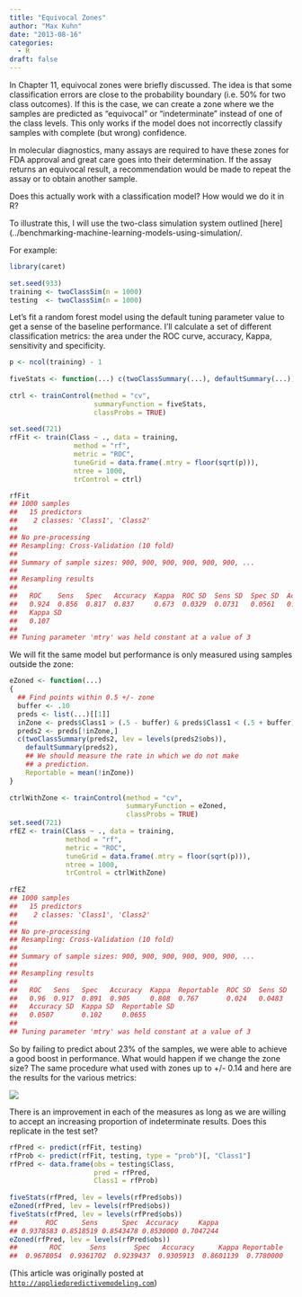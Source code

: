 ```yaml
---
title: "Equivocal Zones"
author: "Max Kuhn"
date: "2013-08-16"
categories:
  - R
draft: false
---
```


In Chapter 11, equivocal zones were briefly discussed. The idea is that some classification errors are close to the probability boundary (i.e. 50% for two class outcomes). If this is the case, we can create a zone where we the samples are predicted as "equivocal" or "indeterminate" instead of one of the class levels. This only works if the model does not incorrectly classify samples with complete (but wrong) confidence.

In molecular diagnostics, many assays are required to have these zones for FDA approval and great care goes into their determination. If the assay returns an equivocal result, a recommendation would be made to repeat the assay or to obtain another sample.

Does this actually work with a classification model? How would we do it in R?

To illustrate this, I will use the two-class simulation system outlined [here](../benchmarking-machine-learning-models-using-simulation/.

For example:

```r
library(caret)
 
set.seed(933)
training <- twoClassSim(n = 1000)
testing  <- twoClassSim(n = 1000)
```

Let's fit a random forest model using the default tuning parameter value to get a sense of the baseline performance. I'll calculate a set of different classification metrics: the area under the ROC curve, accuracy, Kappa, sensitivity and specificity.

```r
p <- ncol(training) - 1
 
fiveStats <- function(...) c(twoClassSummary(...), defaultSummary(...))
 
ctrl <- trainControl(method = "cv",
                     summaryFunction = fiveStats,
                     classProbs = TRUE)
 
set.seed(721)
rfFit <- train(Class ~ ., data = training,
                method = "rf",
                metric = "ROC",
                tuneGrid = data.frame(.mtry = floor(sqrt(p))),
                ntree = 1000,
                trControl = ctrl)

rfFit
## 1000 samples
##   15 predictors
##    2 classes: 'Class1', 'Class2' 
## 
## No pre-processing
## Resampling: Cross-Validation (10 fold) 
## 
## Summary of sample sizes: 900, 900, 900, 900, 900, 900, ... 
## 
## Resampling results
## 
##   ROC    Sens   Spec   Accuracy  Kappa  ROC SD  Sens SD  Spec SD  Accuracy SD
##   0.924  0.856  0.817  0.837     0.673  0.0329  0.0731   0.0561   0.0536     
##   Kappa SD
##   0.107   
## 
## Tuning parameter 'mtry' was held constant at a value of 3                
```

We will fit the same model but performance is only measured using samples outside the zone: 

```r
eZoned <- function(...)
{
  ## Find points within 0.5 +/- zone
  buffer <- .10
  preds <- list(...)[[1]]
  inZone <- preds$Class1 > (.5 - buffer) & preds$Class1 < (.5 + buffer)
  preds2 <- preds[!inZone,]
  c(twoClassSummary(preds2, lev = levels(preds2$obs)), 
    defaultSummary(preds2),
    ## We should measure the rate in which we do not make 
    ## a prediction. 
    Reportable = mean(!inZone))
}
 
ctrlWithZone <- trainControl(method = "cv",
                             summaryFunction = eZoned,
                             classProbs = TRUE)
set.seed(721)
rfEZ <- train(Class ~ ., data = training,
              method = "rf",
              metric = "ROC",
              tuneGrid = data.frame(.mtry = floor(sqrt(p))),
              ntree = 1000,
              trControl = ctrlWithZone)
     
rfEZ     
## 1000 samples
##   15 predictors
##    2 classes: 'Class1', 'Class2' 
## 
## No pre-processing
## Resampling: Cross-Validation (10 fold) 
## 
## Summary of sample sizes: 900, 900, 900, 900, 900, 900, ... 
## 
## Resampling results
## 
##   ROC   Sens   Spec   Accuracy  Kappa  Reportable  ROC SD  Sens SD  Spec SD
##   0.96  0.917  0.891  0.905     0.808  0.767       0.024   0.0483   0.0668 
##   Accuracy SD  Kappa SD  Reportable SD
##   0.0507       0.102     0.0655       
## 
## Tuning parameter 'mtry' was held constant at a value of 3
```

So by failing to predict about 23% of the samples, we were able to achieve a good boost in performance. What would happen if we change the zone size? The same procedure what used with zones up to +/- 0.14 and here are the results for the various metrics:

![](results.jpeg){fig-align="center"}

There is an improvement in each of the measures as long as we are willing to accept an increasing proportion of indeterminate results. Does this replicate in the test set?

```r
rfPred <- predict(rfFit, testing)
rfProb <- predict(rfFit, testing, type = "prob")[, "Class1"]
rfPred <- data.frame(obs = testing$Class,
                     pred = rfPred,
                     Class1 = rfProb)
 
fiveStats(rfPred, lev = levels(rfPred$obs))
eZoned(rfPred, lev = levels(rfPred$obs))
fiveStats(rfPred, lev = levels(rfPred$obs))
##       ROC      Sens      Spec  Accuracy     Kappa 
## 0.9378583 0.8518519 0.8543478 0.8530000 0.7047244 
eZoned(rfPred, lev = levels(rfPred$obs))
##        ROC       Sens       Spec   Accuracy      Kappa Reportable 
##  0.9678054  0.9361702  0.9239437  0.9305913  0.8601139  0.7780000 
```

(This article was originally posted at [`http://appliedpredictivemodeling.com`](https://appliedpredictivemodeling.com/blog/2013/8/15/equivocal-zones))